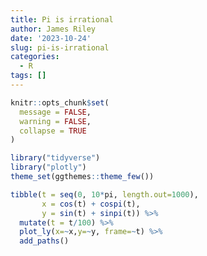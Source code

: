 ```yaml
---
title: Pi is irrational
author: James Riley
date: '2023-10-24'
slug: pi-is-irrational
categories:
  - R
tags: []
---
```


```r
knitr::opts_chunk$set(
  message = FALSE,
  warning = FALSE,
  collapse = TRUE
)

library("tidyverse")
library("plotly")
theme_set(ggthemes::theme_few())
```

```r
tibble(t = seq(0, 10*pi, length.out=1000),
       x = cos(t) + cospi(t),
       y = sin(t) + sinpi(t)) %>%
  mutate(t = t/100) %>% 
  plot_ly(x=~x,y=~y, frame=~t) %>%
  add_paths()
```